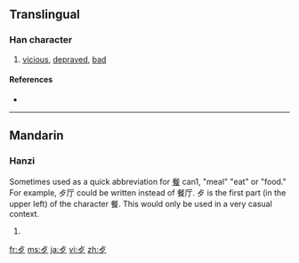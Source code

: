 {{also|歹}}
==Translingual==
{{stroke order|type=animate}}

===Han character===
{{Han char|rn=78|rad=歹|as=01|sn=5|four=|canj=卜弓戈 (YNI)}}

# [[vicious]], [[depraved]], [[bad]]

====References====
* {{Han ref|kx=0578.180|dkj=16362|dj=0970.020|hdz=21379.150|uh=6B7A|ud=27514}}

----

==Mandarin==

===Hanzi===
{{cmn-hanzi|pin=[[dǎi]] ([[dai3]]), [[wěn]] ([[wen3]])|wg=tai<sup>3</sup>, wen<sup>3</sup>}}

Sometimes used as a quick abbreviation for [[餐]] can1, "meal" "eat" or "food." For example, 歺厅 could be written instead of 餐厅. 歺 is the first part (in the upper left) of the character 餐. This would only be used in a very casual context.

# {{defn|Mandarin|sort=歹01}}

[[fr:歺]]
[[ms:歺]]
[[ja:歺]]
[[vi:歺]]
[[zh:歺]]